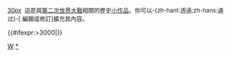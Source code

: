 <div class="notice metadata" id="stub" style="font-size: small;">[[檔案:HiroshimaGembakuDome.jpg|30px]]&nbsp;&nbsp;這是與[[第二次世界大戰]]相關的歷史[[Wikipedia:小作品|小作品]]。你可以-{zh-hant:透過;zh-hans:通过}-<span class="plainlinks">[{{fullurl:{{FULLPAGENAME}}|action=edit}} 編輯或修訂]</span>擴充其內容。</div><includeonly>[[Category:第二次世界大戰小作品|{{PAGENAME}}]]{{#ifexpr:{{PAGESIZE:{{FULLPAGENAME}}|R}}>3000|[[Category:字数已超过3000字节的小作品|{{PAGENAME}}]]}}</includeonly><noinclude>
[[Category:歷史小作品模板|W]]
[[Category:第二次世界大戰小作品|*]]
</noinclude>